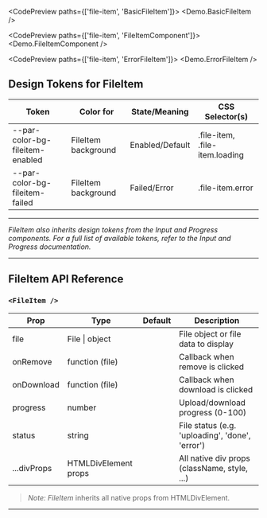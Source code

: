 
<TableOfContents />

<CodePreview paths={['file-item', 'BasicFileItem']}>
  <Demo.BasicFileItem />
</CodePreview>

<CodePreview paths={['file-item', 'FileItemComponent']}>
  <Demo.FileItemComponent />
</CodePreview>

<CodePreview paths={['file-item', 'ErrorFileItem']}>
  <Demo.ErrorFileItem />
</CodePreview>

## Design Tokens for FileItem

| Token                           | Color for           | State/Meaning   | CSS Selector(s)                |
| ------------------------------- | ------------------- | --------------- | ------------------------------ |
| --par-color-bg-fileitem-enabled | FileItem background | Enabled/Default | .file-item, .file-item.loading |
| --par-color-bg-fileitem-failed  | FileItem background | Failed/Error    | .file-item.error               |

---

_FileItem also inherits design tokens from the Input and Progress components. For a full list of available tokens, refer to the Input and Progress documentation._

---

## FileItem API Reference

### `<FileItem />`

| Prop        | Type                 | Default | Description                                     |
| ----------- | -------------------- | ------- | ----------------------------------------------- |
| file        | File \| object       |         | File object or file data to display             |
| onRemove    | function (file)      |         | Callback when remove is clicked                 |
| onDownload  | function (file)      |         | Callback when download is clicked               |
| progress    | number               |         | Upload/download progress (0-100)                |
| status      | string               |         | File status (e.g. 'uploading', 'done', 'error') |
| ...divProps | HTMLDivElement props |         | All native div props (className, style, ...)    |

> _Note:_ _FileItem_ inherits all native props from HTMLDivElement.

---
